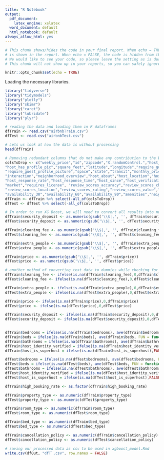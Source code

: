 ---
title: "R Notebook"
output:
  pdf_document:
    latex_engine: xelatex
  word_document: default
  html_notebook: default
always_allow_html: yes
---

```{r setup, include=FALSE}

# This chunk shows/hides the code in your final report. When echo = TRUE, the code
# is shown in the report. When echo = FALSE, the code is hidden from the final report.
# We would like to see your code, so please leave the setting as is during the course.
# This chunk will not show up in your reports, so you can safely ignore its existence.

knitr::opts_chunk$set(echo = TRUE)

```
Loading the necessary libraries.

```{r}
library("tidyverse")
library("tidymodels")
library("plotly")
library("skimr")
library("caret")
library("lubridate")
library("plyr")
```

```{r}
# reading the data and loading them in R dataframes
dfTrain <- read.csv("airbnbTrain.csv")
dfTest <- read.csv("airbnbTest.csv")

```


```{r}
# Lets us look at how the data is without processing
head(dfTrain)
```


```{r}
# Removing redundant columns that do not make any contribution to the booking rates or price
colsToDrop <- c("weekly_price","id","zipcode","X.randomControl.","host_acceptance_rate",
"host_has_profile_pic","square_feet","latitude","longitude","require_guest_phone_verification",
"require_guest_profile_picture","space","state","transit","monthly_price","access","city","description",
"interaction","neighborhood_overview","host_about","host_location","host_neighbourhood",
"host_response_rate","host_response_time","host_since","host_verifications","house_rules","notes","is_location_exact",
"market","requires_license", "review_scores_accuracy","review_scores_checkin","review_scores_cleanliness","review_scores_communication",
"review_scores_location","review_scores_rating","review_scores_value","host_listings_count", "is_business_travel_ready",
"availability_30","availability_60","availability_90","amenities","neighbourhood")
dfTrain <- dfTrain %>% select(-all_of(colsToDrop))
dfTest <- dfTest %>% select(-all_of(colsToDrop))
```


```{r}
# In order to run XG Boost, we will need to convert all results into numeric or factors
dfTrain$security_deposit <- as.numeric(gsub('\\$|,', '', dfTrain$security_deposit))
dfTest$security_deposit <- as.numeric(gsub('\\$|,', '', dfTest$security_deposit))

dfTrain$cleaning_fee <- as.numeric(gsub('\\$|,', '', dfTrain$cleaning_fee))
dfTest$cleaning_fee <- as.numeric(gsub('\\$|,', '', dfTest$cleaning_fee))

dfTrain$extra_people <- as.numeric(gsub('\\$|,', '', dfTrain$extra_people))
dfTest$extra_people <- as.numeric(gsub('\\$|,', '', dfTest$extra_people))

dfTrain$price <- as.numeric(gsub('\\$|,', '', dfTrain$price))
dfTest$price <- as.numeric(gsub('\\$|,', '', dfTest$price))

```


```{r}
# another method of converting text data to dummies while checking for null values
dfTrain$cleaning_fee <- ifelse(is.na(dfTrain$cleaning_fee),0,dfTrain$cleaning_fee)
dfTest$cleaning_fee <- ifelse(is.na(dfTest$cleaning_fee),0,dfTest$cleaning_fee)

dfTrain$extra_people <- ifelse(is.na(dfTrain$extra_people),0,dfTrain$extra_people)
dfTest$extra_people <- ifelse(is.na(dfTest$extra_people),0,dfTest$extra_people)

dfTrain$price <- ifelse(is.na(dfTrain$price),0,dfTrain$price)
dfTest$price <- ifelse(is.na(dfTest$price),0,dfTest$price)

dfTrain$security_deposit <- ifelse(is.na(dfTrain$security_deposit),0,dfTrain$security_deposit)
dfTest$security_deposit <- ifelse(is.na(dfTest$security_deposit),0,dfTest$security_deposit)
                   
```


```{r}
dfTrain$bedrooms = ifelse(is.na(dfTrain$bedrooms), ave(dfTrain$bedrooms, FUN = function(x) median(x, na.rm = TRUE)), dfTrain$bedrooms)
dfTrain$beds = ifelse(is.na(dfTrain$beds), ave(dfTrain$beds, FUN = function(x) median(x, na.rm = TRUE)), dfTrain$beds)
dfTrain$bathrooms = ifelse(is.na(dfTrain$bathrooms), ave(dfTrain$bathrooms, FUN = function(x) median(x, na.rm = TRUE)), dfTrain$bathrooms)
dfTrain$host_identity_verified = ifelse(is.na(dfTrain$host_identity_verified),FALSE, dfTrain$host_identity_verified)
dfTrain$host_is_superhost = ifelse(is.na(dfTrain$host_is_superhost),FALSE, dfTrain$host_is_superhost)

dfTest$bedrooms = ifelse(is.na(dfTest$bedrooms), ave(dfTest$bedrooms, FUN = function(x) median(x, na.rm = TRUE)), dfTest$bedrooms)
dfTest$beds = ifelse(is.na(dfTest$beds), ave(dfTest$beds, FUN = function(x) median(x, na.rm = TRUE)), dfTest$beds)
dfTest$bathrooms = ifelse(is.na(dfTest$bathrooms), ave(dfTest$bathrooms, FUN = function(x) median(x, na.rm = TRUE)), dfTest$bathrooms)
dfTest$host_identity_verified = ifelse(is.na(dfTest$host_identity_verified),FALSE, dfTest$host_identity_verified)
dfTest$host_is_superhost = ifelse(is.na(dfTest$host_is_superhost),FALSE, dfTest$host_is_superhost)

```


```{r}
dfTrain$high_booking_rate <- as.factor(dfTrain$high_booking_rate)

dfTrain$property_type <- as.numeric(dfTrain$property_type)
dfTest$property_type <- as.numeric(dfTest$property_type)

dfTrain$room_type <- as.numeric(dfTrain$room_type)
dfTest$room_type <- as.numeric(dfTest$room_type)

dfTrain$bed_type <- as.numeric(dfTrain$bed_type)
dfTest$bed_type <- as.numeric(dfTest$bed_type)

dfTrain$cancellation_policy <- as.numeric(dfTrain$cancellation_policy)
dfTest$cancellation_policy <- as.numeric(dfTest$cancellation_policy)

```

```{r}
# saving our processed data as csv to be used in xgboost_model.Rmd
write.csv(dfOut, "dfT`.csv", row.names = FALSE)

```